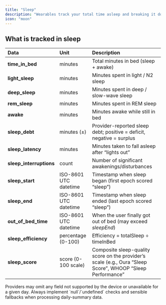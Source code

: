 ```yaml
---
title: "Sleep"
description: "Wearables track your total time asleep and breaking it down into Light, REM, and Deep (slow-wave) stages."
icon: "moon"
---
```


## What is tracked in sleep

| **Data**                | **Unit**              | **Description**                                                                                            |
| :---------------------- | :-------------------- | :--------------------------------------------------------------------------------------------------------- |
| **time_in_bed**         | minutes               | Total minutes in bed (sleep \+ awake)                                                                      |
| **light_sleep**         | minutes               | Minutes spent in light / N2 sleep                                                                          |
| **deep_sleep**          | minutes               | Minutes spent in deep / slow-wave sleep                                                                    |
| **rem_sleep**           | minutes               | Minutes spent in REM sleep                                                                                 |
| **awake**               | minutes               | Minutes awake while still in bed                                                                           |
| **sleep_debt**          | minutes (±)           | Provider-reported sleep debt; positive = deficit, negative = surplus                                       |
| **sleep_latency**       | minutes               | Minutes taken to fall asleep after “lights out”                                                            |
| **sleep_interruptions** | count                 | Number of significant awakenings/disturbances                                                              |
| **sleep_start**         | ISO-8601 UTC datetime | Timestamp when sleep began (first epoch scored “sleep”)                                                    |
| **sleep_end**           | ISO-8601 UTC datetime | Timestamp when sleep ended (last epoch scored “sleep”)                                                     |
| **out_of_bed_time**     | ISO-8601 UTC datetime | When the user finally got out of bed (may exceed _sleepEnd_)                                               |
| **sleep_efficiency**    | percentage (0-100)    | Efficiency = totalSleep ÷ timeInBed                                                                        |
| **sleep_score**         | score (0-100 scale)   | Composite sleep-quality score on the provider’s scale (e.g., Oura “Sleep Score”, WHOOP “Sleep Performance” |

<Warning>
  Providers may omit any field not supported by the device or unavailable for a given day. Always implement `null`/`undefined` checks and sensible fallbacks when processing daily-summary data.
</Warning>